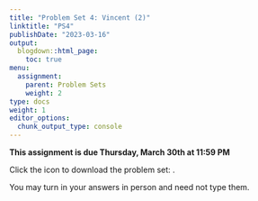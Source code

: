 ```yaml
---
title: "Problem Set 4: Vincent (2)"
linktitle: "PS4"
publishDate: "2023-03-16"
output:
  blogdown::html_page:
    toc: true
menu:
  assignment:
    parent: Problem Sets
    weight: 2
type: docs
weight: 1
editor_options:
  chunk_output_type: console
---
```



:::fyi
**This assignment is due Thursday, March 30th at 11:59 PM**


Click the icon to download the problem set: [<i class="fas fa-file-download"></i>](/ps/PS4.pdf).

You may turn in your answers in person and need not type them. 
:::
